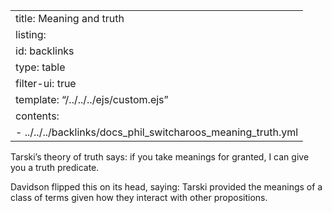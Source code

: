 
---
title: Meaning and truth
listing:
  id: backlinks
  type: table
  filter-ui: true
  template: "/../../../ejs/custom.ejs"
  contents:
    - ../../../backlinks/docs_phil_switcharoos_meaning_truth.yml
---



Tarski's theory of truth says: if you take meanings for granted, I can give you a truth predicate.

Davidson flipped this on its head, saying: Tarski provided the meanings of a class of terms given how they interact with other propositions.